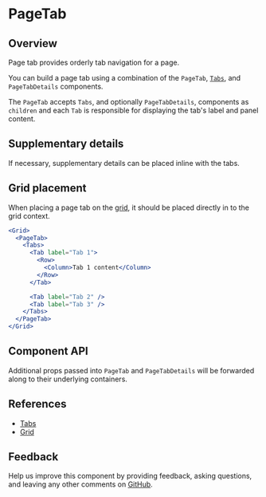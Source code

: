 

# PageTab

## Overview

Page tab provides orderly tab navigation for a page.

You can build a page tab using a combination of the `PageTab`, [`Tabs`](#references), and `PageTabDetails` components.

The `PageTab` accepts `Tabs`, and optionally `PageTabDetails`, components as `children` and each `Tab` is responsible for displaying the tab's label and panel content.

<Canvas>
  <Story id="patterns-unstable-layout-modules-pagetab--default" />
</Canvas>

## Supplementary details

If necessary, supplementary details can be placed inline with the tabs.

<Canvas>
  <Story id="patterns-unstable-layout-modules-pagetab--details" />
</Canvas>

## Grid placement

When placing a page tab on the [grid](#references), it should be placed directly in to the grid context.

```jsx
<Grid>
  <PageTab>
    <Tabs>
      <Tab label="Tab 1">
        <Row>
          <Column>Tab 1 content</Column>
        </Row>
      </Tab>

      <Tab label="Tab 2" />
      <Tab label="Tab 3" />
    </Tabs>
  </PageTab>
</Grid>
```

## Component API

<ArgsTable />

Additional props passed into `PageTab` and `PageTabDetails` will be forwarded along to their underlying containers.

## References

- [Tabs](https://react.carbondesignsystem.com/?path=/docs/tabs)
- [Grid](https://react.carbondesignsystem.com/?path=/docs/grid--narrow)

## Feedback

Help us improve this component by providing feedback, asking questions, and leaving any other comments on [GitHub](https://github.com/carbon-design-system/ibm-security/edit/dev/src/components/UNSTABLE__Layout/LayoutModules/PageTab/index.mdx).
